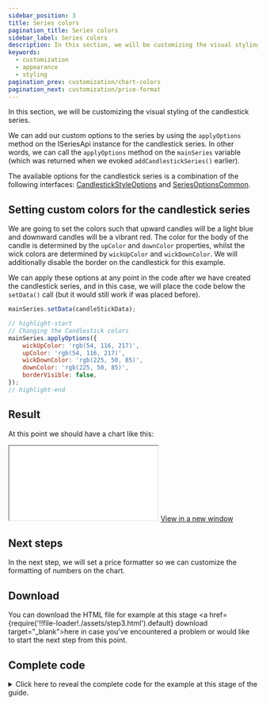 ```yaml
---
sidebar_position: 3
title: Series colors
pagination_title: Series colors
sidebar_label: Series colors
description: In this section, we will be customizing the visual styling of the candlestick series.
keywords:
  - customization
  - appearance
  - styling
pagination_prev: customization/chart-colors
pagination_next: customization/price-format
---
```


In this section, we will be customizing the visual styling of the candlestick series.

We can add our custom options to the series by using the `applyOptions` method on the ISeriesApi instance for the candlestick series. In other words, we can call the `applyOptions` method on the `mainSeries` variable (which was returned when we evoked `addCandlestickSeries()` earlier).

The available options for the candlestick series is a combination of the following interfaces: [CandlestickStyleOptions](/docs/api/interfaces/CandlestickStyleOptions) and [SeriesOptionsCommon](/docs/api/interfaces/SeriesOptionsCommon).

## Setting custom colors for the candlestick series

We are going to set the colors such that upward candles will be a light blue and downward candles will be a vibrant red. The color for the body of the candle is determined by the `upColor` and `downColor` properties, whilst the wick colors are determined by `wickUpColor` and `wickDownColor`. We will additionally disable the border on the candlestick for this example.

We can apply these options at any point in the code after we have created the candlestick series, and in this case, we will place the code below the `setData()` call (but it would still work if was placed before).

```js
mainSeries.setData(candleStickData);

// highlight-start
// Changing the Candlestick colors
mainSeries.applyOptions({
    wickUpColor: 'rgb(54, 116, 217)',
    upColor: 'rgb(54, 116, 217)',
    wickDownColor: 'rgb(225, 50, 85)',
    downColor: 'rgb(225, 50, 85)',
    borderVisible: false,
});
// highlight-end
```

## Result

At this point we should have a chart like this:

<iframe
    className="standalone-iframe"
    src={require('!!file-loader!./assets/step3.html').default}
></iframe>
<a href={require('!!file-loader!./assets/step3.html').default} target="\_blank">
    View in a new window
</a>

## Next steps

In the next step, we will set a price formatter so we can customize the formatting of numbers on the chart.

## Download

You can download the HTML file for example at this stage <a href={require('!!file-loader!./assets/step3.html').default} download target="\_blank">here</a> in case you've encountered a problem or would like to start the next step from this point.

## Complete code


<details>
<summary>
Click here to reveal the complete code for the example at this stage of the guide.
</summary>
<CodeBlock className="language-html">{code}</CodeBlock>
</details>
